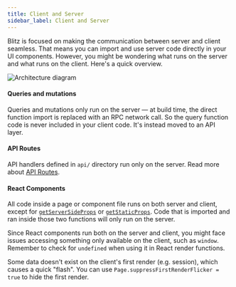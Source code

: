 ```yaml
---
title: Client and Server
sidebar_label: Client and Server
---
```


Blitz is focused on making the communication between server and client
seamless. That means you can import and use server code directly in your
UI components. However, you might be wondering what runs on the server and
what runs on the client. Here's a quick overview.

![Architecture diagram](/img/architecture-alt.png)

#### Queries and mutations

Queries and mutations only run on the server — at build time, the direct
function import is replaced with an RPC network call. So the query
function code is never included in your client code. It's instead moved to
an API layer.

#### API Routes

API handlers defined in `api/` directory run only on the server. Read more
about [API Routes](./api-routes).

#### React Components

All code inside a page or component file runs on both server and client,
except for [`getServerSideProps`](./get-server-side-props) or
[`getStaticProps`](./get-static-props). Code that is imported and ran
inside those two functions will only run on the server.

Since React components run both on the server and client, you might face
issues accessing something only available on the client, such as `window`.
Remember to check for `undefined` when using it in React render functions.

Some data doesn't exist on the client's first render (e.g. session), which
causes a quick "flash". You can use
`Page.suppressFirstRenderFlicker = true` to hide the first render.
